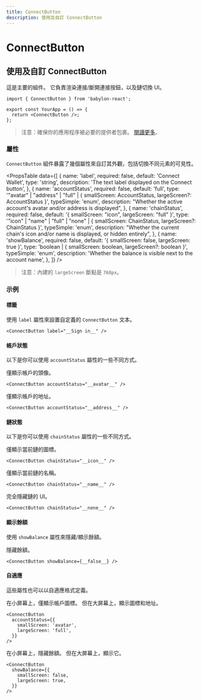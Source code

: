 ```yaml
---
title: ConnectButton
description: 使用及自訂 ConnectButton
---
```


# ConnectButton

## 使用及自訂 ConnectButton

這是主要的組件。 它負責渲染連接/斷開連接按鈕，以及鏈切換 UI。

```tsx
import { ConnectButton } from 'babylon-react';

export const YourApp = () => {
  return <ConnectButton />;
};
```

> 注意：確保你的應用程序被必要的提供者包裹。 [閱讀更多](/docs/installation#wrap-providers)。

### 屬性

`ConnectButton` 組件暴露了幾個屬性來自訂其外觀，包括切換不同元素的可見性。

<PropsTable
  data={[
    {
      name: 'label',
      required: false,
      default: 'Connect Wallet',
      type: 'string',
      description: 'The text label displayed on the Connect button',
    },
    {
      name: 'accountStatus',
      required: false,
      default: 'full',
      type: '"avatar" | "address" | "full" | { smallScreen: AccountStatus, largeScreen?: AccountStatus }',
      typeSimple: 'enum',
      description:
        "Whether the active account's avatar and/or address is displayed",
    },
    {
      name: 'chainStatus',
      required: false,
      default: '{ smallScreen: "icon", largeScreen: "full" }',
      type: '"icon" | "name" | "full" | "none" | { smallScreen: ChainStatus, largeScreen?: ChainStatus }',
      typeSimple: 'enum',
      description:
        "Whether the current chain's icon and/or name is displayed, or hidden entirely",
    },
    {
      name: 'showBalance',
      required: false,
      default: '{ smallScreen: false, largeScreen: true }',
      type: 'boolean | { smallScreen: boolean, largeScreen?: boolean }',
      typeSimple: 'enum',
      description:
        'Whether the balance is visible next to the account name',
    },
  ]}
/>

> 注意：內建的 `largeScreen` 斷點是 `768px`。

### 示例

#### 標籤

使用 `label` 屬性來設置自定義的 `ConnectButton` 文本。

```tsx
<ConnectButton label="__Sign in__" />
```

#### 帳戶狀態

以下是你可以使用 `accountStatus` 屬性的一些不同方式。

僅顯示帳戶的頭像。

```tsx
<ConnectButton accountStatus="__avatar__" />
```

僅顯示帳戶的地址。

```tsx
<ConnectButton accountStatus="__address__" />
```

#### 鏈狀態

以下是你可以使用 `chainStatus` 屬性的一些不同方式。

僅顯示當前鏈的圖標。

```tsx
<ConnectButton chainStatus="__icon__" />
```

僅顯示當前鏈的名稱。

```tsx
<ConnectButton chainStatus="__name__" />
```

完全隱藏鏈的 UI。

```tsx
<ConnectButton chainStatus="__none__" />
```

#### 顯示餘額

使用 `showBalance` 屬性來隱藏/顯示餘額。

隱藏餘額。

```tsx
<ConnectButton showBalance={__false__} />
```

#### 自適應

這些屬性也可以以自適應格式定義。

在小屏幕上，僅顯示帳戶圖標。 但在大屏幕上，顯示圖標和地址。

```tsx
<ConnectButton
  accountStatus={{
    smallScreen: 'avatar',
    largeScreen: 'full',
  }}
/>
```

在小屏幕上，隱藏餘額。 但在大屏幕上，顯示它。

```tsx
<ConnectButton
  showBalance={{
    smallScreen: false,
    largeScreen: true,
  }}
/>
```
